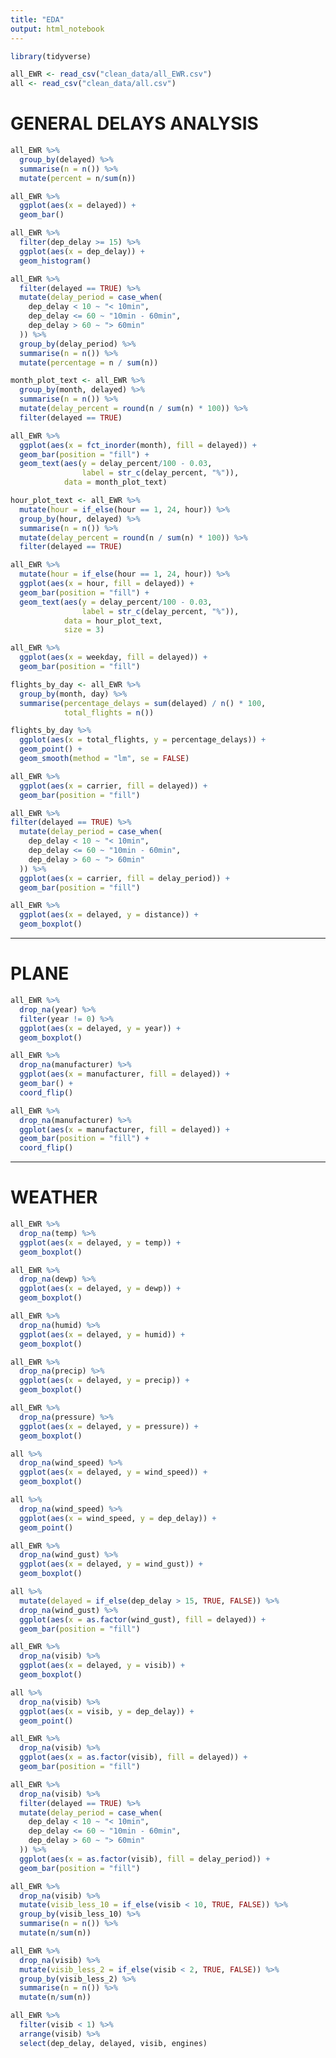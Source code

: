 ```yaml
---
title: "EDA"
output: html_notebook
---
```


```r
library(tidyverse)
```

```r
all_EWR <- read_csv("clean_data/all_EWR.csv")
all <- read_csv("clean_data/all.csv")
```


# GENERAL DELAYS ANALYSIS

```r
all_EWR %>% 
  group_by(delayed) %>% 
  summarise(n = n()) %>% 
  mutate(percent = n/sum(n))
```

```r
all_EWR %>% 
  ggplot(aes(x = delayed)) +
  geom_bar()
```

```r
all_EWR %>% 
  filter(dep_delay >= 15) %>% 
  ggplot(aes(x = dep_delay)) +
  geom_histogram()
```

```r
all_EWR %>% 
  filter(delayed == TRUE) %>% 
  mutate(delay_period = case_when(
    dep_delay < 10 ~ "< 10min",
    dep_delay <= 60 ~ "10min - 60min",
    dep_delay > 60 ~ "> 60min"
  )) %>% 
  group_by(delay_period) %>% 
  summarise(n = n()) %>% 
  mutate(percentage = n / sum(n))
```

```r
month_plot_text <- all_EWR %>% 
  group_by(month, delayed) %>% 
  summarise(n = n()) %>% 
  mutate(delay_percent = round(n / sum(n) * 100)) %>% 
  filter(delayed == TRUE)
```

```r
all_EWR %>%
  ggplot(aes(x = fct_inorder(month), fill = delayed)) +
  geom_bar(position = "fill") +
  geom_text(aes(y = delay_percent/100 - 0.03, 
                label = str_c(delay_percent, "%")), 
            data = month_plot_text)
```

```r
hour_plot_text <- all_EWR %>%
  mutate(hour = if_else(hour == 1, 24, hour)) %>%
  group_by(hour, delayed) %>% 
  summarise(n = n()) %>% 
  mutate(delay_percent = round(n / sum(n) * 100)) %>% 
  filter(delayed == TRUE)
```

```r
all_EWR %>%
  mutate(hour = if_else(hour == 1, 24, hour)) %>%
  ggplot(aes(x = hour, fill = delayed)) +
  geom_bar(position = "fill") +
  geom_text(aes(y = delay_percent/100 - 0.03, 
                label = str_c(delay_percent, "%")), 
            data = hour_plot_text,
            size = 3)
```

```r
all_EWR %>% 
  ggplot(aes(x = weekday, fill = delayed)) +
  geom_bar(position = "fill")
```

```r
flights_by_day <- all_EWR %>% 
  group_by(month, day) %>% 
  summarise(percentage_delays = sum(delayed) / n() * 100,
            total_flights = n())

flights_by_day %>% 
  ggplot(aes(x = total_flights, y = percentage_delays)) +
  geom_point() +
  geom_smooth(method = "lm", se = FALSE)
```

```r
all_EWR %>% 
  ggplot(aes(x = carrier, fill = delayed)) +
  geom_bar(position = "fill")

all_EWR %>% 
filter(delayed == TRUE) %>% 
  mutate(delay_period = case_when(
    dep_delay < 10 ~ "< 10min",
    dep_delay <= 60 ~ "10min - 60min",
    dep_delay > 60 ~ "> 60min"
  )) %>%
  ggplot(aes(x = carrier, fill = delay_period)) +
  geom_bar(position = "fill")
```

```r
all_EWR %>% 
  ggplot(aes(x = delayed, y = distance)) +
  geom_boxplot()
```

--------------------------------------------------------------------------------


# PLANE

```r
all_EWR %>% 
  drop_na(year) %>% 
  filter(year != 0) %>% 
  ggplot(aes(x = delayed, y = year)) +
  geom_boxplot()
```

```r
all_EWR %>% 
  drop_na(manufacturer) %>% 
  ggplot(aes(x = manufacturer, fill = delayed)) +
  geom_bar() +
  coord_flip()

all_EWR %>% 
  drop_na(manufacturer) %>% 
  ggplot(aes(x = manufacturer, fill = delayed)) +
  geom_bar(position = "fill") +
  coord_flip()
```

--------------------------------------------------------------------------------

# WEATHER

```r
all_EWR %>% 
  drop_na(temp) %>%
  ggplot(aes(x = delayed, y = temp)) +
  geom_boxplot()

all_EWR %>% 
  drop_na(dewp) %>%
  ggplot(aes(x = delayed, y = dewp)) +
  geom_boxplot()

all_EWR %>% 
  drop_na(humid) %>%
  ggplot(aes(x = delayed, y = humid)) +
  geom_boxplot()

all_EWR %>% 
  drop_na(precip) %>%
  ggplot(aes(x = delayed, y = precip)) +
  geom_boxplot()

all_EWR %>% 
  drop_na(pressure) %>%
  ggplot(aes(x = delayed, y = pressure)) +
  geom_boxplot()
```

```r
all %>% 
  drop_na(wind_speed) %>%
  ggplot(aes(x = delayed, y = wind_speed)) +
  geom_boxplot()

all %>% 
  drop_na(wind_speed) %>%
  ggplot(aes(x = wind_speed, y = dep_delay)) +
  geom_point()

all_EWR %>% 
  drop_na(wind_gust) %>%
  ggplot(aes(x = delayed, y = wind_gust)) +
  geom_boxplot()

all %>% 
  mutate(delayed = if_else(dep_delay > 15, TRUE, FALSE)) %>% 
  drop_na(wind_gust) %>%
  ggplot(aes(x = as.factor(wind_gust), fill = delayed)) +
  geom_bar(position = "fill")
```



```r
all_EWR %>% 
  drop_na(visib) %>%
  ggplot(aes(x = delayed, y = visib)) +
  geom_boxplot()

all %>% 
  drop_na(visib) %>%
  ggplot(aes(x = visib, y = dep_delay)) +
  geom_point()

all_EWR %>% 
  drop_na(visib) %>%
  ggplot(aes(x = as.factor(visib), fill = delayed)) +
  geom_bar(position = "fill")

all_EWR %>% 
  drop_na(visib) %>%
  filter(delayed == TRUE) %>% 
  mutate(delay_period = case_when(
    dep_delay < 10 ~ "< 10min",
    dep_delay <= 60 ~ "10min - 60min",
    dep_delay > 60 ~ "> 60min"
  )) %>%
  ggplot(aes(x = as.factor(visib), fill = delay_period)) +
  geom_bar(position = "fill")
```

```r
all_EWR %>% 
  drop_na(visib) %>% 
  mutate(visib_less_10 = if_else(visib < 10, TRUE, FALSE)) %>% 
  group_by(visib_less_10) %>% 
  summarise(n = n()) %>% 
  mutate(n/sum(n))
```

```r
all_EWR %>% 
  drop_na(visib) %>%
  mutate(visib_less_2 = if_else(visib < 2, TRUE, FALSE)) %>% 
  group_by(visib_less_2) %>% 
  summarise(n = n()) %>% 
  mutate(n/sum(n))
```

```r
all_EWR %>% 
  filter(visib < 1) %>% 
  arrange(visib) %>% 
  select(dep_delay, delayed, visib, engines)
```

